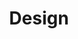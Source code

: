 ---
title: Design
slug: /docs/03-design
version: '3.0'
section: docs
category: developers
keywords: 
---